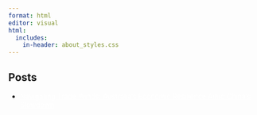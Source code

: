 ```yaml
---
format: html
editor: visual
html: 
  includes:
    in-header: about_styles.css
---
```


<link rel="preload" href="about_styles.css" as="style" onload="this.rel='stylesheet'"> <noscript>

<link rel="stylesheet" href="about_styles.css"></noscript>

<link rel="stylesheet" href="about_styles.css">

## Posts

-   [Navigating Trade Winds: Australia’s Economic Resilience Amid China’s Slowdown](blog1.html){style="color: white"}
